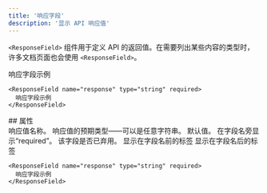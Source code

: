 ```yaml
---
title: '响应字段'
description: '显示 API 响应值'
---
```


`<ResponseField>` 组件用于定义 API 的返回值。在需要列出某些内容的类型时，许多文档页面也会使用 `<ResponseField>`。

<ResponseField name="response" type="string" required>
  响应字段示例
</ResponseField>

```mdx
<ResponseField name="response" type="string" required>
  响应字段示例
</ResponseField>
```



<div id="props">
  ## 属性
</div>

<ResponseField name="name" type="string" required>
  响应值名称。
</ResponseField>

<ResponseField name="type" type="string" required>
  响应值的预期类型——可以是任意字符串。
</ResponseField>

<ResponseField name="default" type="string">
  默认值。
</ResponseField>

<ResponseField name="required" type="boolean">
  在字段名旁显示“required”。
</ResponseField>

<ResponseField name="deprecated" type="boolean">
  该字段是否已弃用。
</ResponseField>

<ResponseField name="pre" type="string[]">
  显示在字段名前的标签
</ResponseField>

<ResponseField name="post" type="string[]">
  显示在字段名后的标签
</ResponseField>

<RequestExample>

```mdx Response Field Example
<ResponseField name="response" type="string" required>
  响应字段示例
</ResponseField>
```

</RequestExample>
